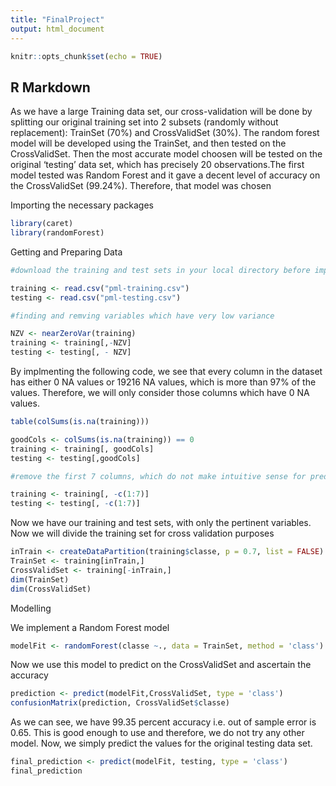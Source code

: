 ---
title: "FinalProject"
output: html_document
---

```{r setup, include=FALSE}
knitr::opts_chunk$set(echo = TRUE)
```

## R Markdown

As we have a large Training data set, our cross-validation will be done by splitting our original training set into 2 subsets (randomly without replacement): TrainSet (70%) and CrossValidSet (30%). The random forest model will be developed using the TrainSet, and then tested on the CrossValidSet. Then the most accurate model choosen will be tested on the original 'testing' data set, which has precisely 20 observations.The first model tested was Random Forest and it gave a decent level of accuracy on the CrossValidSet (99.24%). Therefore, that model was chosen

Importing the necessary packages

```{r cars}
library(caret) 
library(randomForest)
```

Getting and Preparing Data

```{r numtwo}
#download the training and test sets in your local directory before implementing the following code

training <- read.csv("pml-training.csv")
testing <- read.csv("pml-testing.csv")

#finding and remving variables which have very low variance

NZV <- nearZeroVar(training)
training <- training[,-NZV]
testing <- testing[, - NZV]
```

By implmenting the following code, we see that every column in the dataset has either 0 NA values or 19216 NA values, which is more than 97% of the values. Therefore, we will only consider those columns which have 0 NA values.

```{r numthree}
table(colSums(is.na(training)))
```

```{r numfour}
goodCols <- colSums(is.na(training)) == 0
training <- training[, goodCols]
testing <- testing[,goodCols]

#remove the first 7 columns, which do not make intuitive sense for prediction purposes.

training <- training[, -c(1:7)]
testing <- testing[, -c(1:7)]
```


Now we have our training and test sets, with only the pertinent variables. Now we will divide the training set for cross validation purposes

```{r numfive}
inTrain <- createDataPartition(training$classe, p = 0.7, list = FALSE)
TrainSet <- training[inTrain,]
CrossValidSet <- training[-inTrain,]
dim(TrainSet)
dim(CrossValidSet)
```

Modelling

We implement a Random Forest model

```{r numsix}
modelFit <- randomForest(classe ~., data = TrainSet, method = 'class')
```

Now we use this model to predict on the CrossValidSet and ascertain the accuracy

```{r numseven}
prediction <- predict(modelFit,CrossValidSet, type = 'class')
confusionMatrix(prediction, CrossValidSet$classe)
```

As we can see, we have 99.35 percent accuracy i.e. out of sample error is 0.65. This is good enough to use and therefore, we do not try any other model. Now, we simply predict the values for the original testing data set.

```{r eight}
final_prediction <- predict(modelFit, testing, type = 'class')
final_prediction
```

